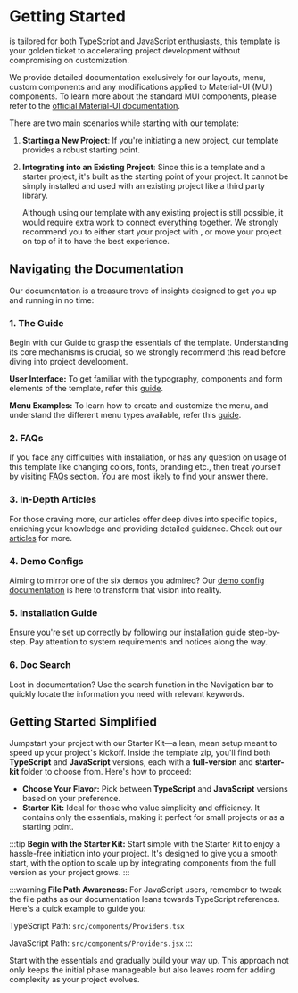 # Getting Started


<TemplateName /> is tailored for both TypeScript and JavaScript enthusiasts, this template is your golden ticket to accelerating project development without compromising on customization.

We provide detailed documentation exclusively for our layouts, menu, custom components and any modifications applied to Material-UI (MUI) components. To learn more about the standard MUI components, please refer to the [official Material-UI documentation](https://mui.com/).

There are two main scenarios while starting with our template:

1. **Starting a New Project**: If you're initiating a new project, our template provides a robust starting point.
2. **Integrating into an Existing Project**: Since this is a template and a starter project, it's built as the starting point of your project. It cannot be simply installed and used with an existing project like a third party library.

    Although using our template with any existing project is still possible, it would require extra work to connect everything together. We strongly recommend you to either start your project with <TemplateName />, or move your project on top of it to have the best experience.

## Navigating the Documentation

Our documentation is a treasure trove of insights designed to get you up and running in no time:

### 1. The Guide

Begin with our Guide to grasp the essentials of the template. Understanding its core mechanisms is crucial, so we strongly recommend this read before diving into project development.

**User Interface:** To get familiar with the typography, components and form elements of the template, refer this [guide](/docs/user-interface/typography).

**Menu Examples:** To learn how to create and customize the menu, and understand the different menu types available, refer this [guide](/docs/menu-examples/intro).

### 2. FAQs

If you face any difficulties with installation, or has any question on usage of this template like changing colors, fonts, branding etc., then treat yourself by visiting [FAQs](/docs/faqs/intro) section. You are most likely to find your answer there.

### 3. In-Depth Articles

For those craving more, our articles offer deep dives into specific topics, enriching your knowledge and providing detailed guidance. Check out our [articles](/articles) for more.

### 4. Demo Configs

Aiming to mirror one of the six demos you admired? Our [demo config documentation](/docs/guide/development/demo-config) is here to transform that vision into reality.

### 5. Installation Guide

Ensure you're set up correctly by following our [installation guide](/docs/guide/overview/installation) step-by-step. Pay attention to system requirements and notices along the way.

### 6. Doc Search

Lost in documentation? Use the search function in the Navigation bar to quickly locate the information you need with relevant keywords.

## Getting Started Simplified

Jumpstart your project with our Starter Kit—a lean, mean setup meant to speed up your project's kickoff. Inside the template zip, you'll find both **TypeScript** and **JavaScript** versions, each with a **full-version** and **starter-kit** folder to choose from. Here's how to proceed:

- **Choose Your Flavor:** Pick between **TypeScript** and **JavaScript** versions based on your preference.
- **Starter Kit:** Ideal for those who value simplicity and efficiency. It contains only the essentials, making it perfect for small projects or as a starting point.

:::tip
**Begin with the Starter Kit:** Start simple with the Starter Kit to enjoy a hassle-free initiation into your project. It's designed to give you a smooth start, with the option to scale up by integrating components from the full version as your project grows.
:::

:::warning
**File Path Awareness:** For JavaScript users, remember to tweak the file paths as our documentation leans towards TypeScript references. Here's a quick example to guide you:

TypeScript Path: `src/components/Providers.tsx`

JavaScript Path: `src/components/Providers.jsx`
:::

Start with the essentials and gradually build your way up. This approach not only keeps the initial phase manageable but also leaves room for adding complexity as your project evolves.
